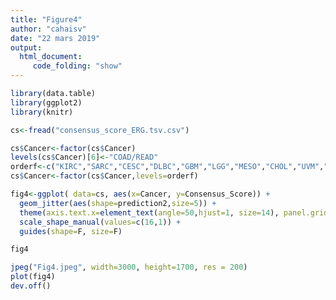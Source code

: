 ```yaml
---
title: "Figure4"
author: "cahaisv"
date: "22 mars 2019"
output: 
  html_document:
     code_folding: "show"
---
```


```r
library(data.table)
library(ggplot2)
library(knitr)
```

```r
cs<-fread("consensus_score_ERG.tsv.csv")

cs$Cancer<-factor(cs$Cancer)
levels(cs$Cancer)[6]<-"COAD/READ"
orderf<-c("KIRC","SARC","CESC","DLBC","GBM","LGG","MESO","CHOL","UVM","LAML","HNSC","SKCM","BRCA","STAD","LUAD","KIRP","BLCA","PRAD","LUSC","COAD/READ","PAAD","LIHC","ACC","UCEC","ESCA","THCA","UCS","PANCAN")
cs$Cancer<-factor(cs$Cancer,levels=orderf)

fig4<-ggplot( data=cs, aes(x=Cancer, y=Consensus_Score)) +
  geom_jitter(aes(shape=prediction2,size=5)) +
  theme(axis.text.x=element_text(angle=50,hjust=1, size=14), panel.grid.major = element_blank(), panel.grid.minor = element_blank(), panel.background=element_rect(fill = "white")) +
  scale_shape_manual(values=c(16,1)) +
  guides(shape=F, size=F)
```


```r
fig4
```

```r
jpeg("Fig4.jpeg", width=3000, height=1700, res = 200)
plot(fig4)
dev.off()
```